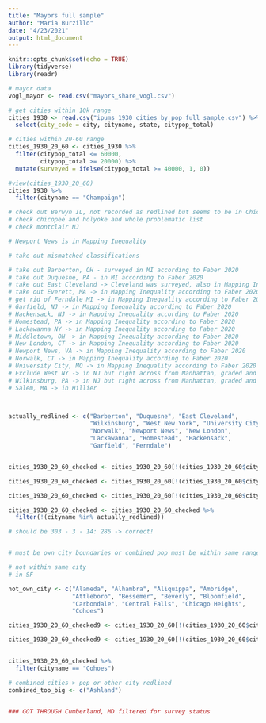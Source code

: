 ```yaml
---
title: "Mayors full sample"
author: "Maria Burzillo"
date: "4/23/2021"
output: html_document
---
```


```r
knitr::opts_chunk$set(echo = TRUE)
library(tidyverse)
library(readr)
```

```r
# mayor data
vogl_mayor <- read.csv("mayors_share_vogl.csv")

# get cities within 10k range
cities_1930 <- read.csv("ipums_1930_cities_by_pop_full_sample.csv") %>%
  select(city_code = city, cityname, state, citypop_total)

# cities within 20-60 range
cities_1930_20_60 <- cities_1930 %>%
  filter(citypop_total <= 60000,
         citypop_total >= 20000) %>%
  mutate(surveyed = ifelse(citypop_total >= 40000, 1, 0)) 

#view(cities_1930_20_60)
cities_1930 %>%
  filter(cityname == "Champaign")
```


```r

# check out Berwyn IL, not recorded as redlined but seems to be in Chicago
# check chicopee and holyoke and whole problematic list
# check montclair NJ

# Newport News is in Mapping Inequality
```


```r

# take out mismatched classifications 

# take out Barberton, OH - surveyed in MI according to Faber 2020
# take out Duquesne, PA - in MI according to Faber 2020
# take out East Cleveland -> Cleveland was surveyed, also in Mapping Inequality according to Faber 2020
# take out Everett, MA -> in Mapping Inequality according to Faber 2020
# get rid of Ferndale MI -> in Mapping Inequality according to Faber 2020
# Garfield, NJ -> in Mapping Inequality according to Faber 2020
# Hackensack, NJ -> in Mapping Inequality according to Faber 2020
# Homestead, PA -> in Mapping Inequality according to Faber 2020
# Lackawanna NY -> in Mapping Inequality according to Faber 2020
# Middletown, OH -> in Mapping Inequality according to Faber 2020
# New London, CT -> in Mapping Inequality according to Faber 2020
# Newport News, VA -> in Mapping Inequality according to Faber 2020
# Norwalk, CT -> in Mapping Inequality according to Faber 2020
# University City, MO -> in Mapping Inequality according to Faber 2020
# Exclude West NY -> in NJ but right across from Manhattan, graded and within Mapping Inequality, but not Hillier
# Wilkinsburg, PA -> in NJ but right across from Manhattan, graded and within Mapping Inequality, but not Hillier
# Salem, MA -> in Hillier



actually_redlined <- c("Barberton", "Duquesne", "East Cleveland", 
                       "Wilkinsburg", "West New York", "University City",
                       "Norwalk", "Newport News", "New London",
                       "Lackawanna", "Homestead", "Hackensack",
                       "Garfield", "Ferndale") 


cities_1930_20_60_checked <- cities_1930_20_60[!(cities_1930_20_60$cityname == "Salem" & cities_1930_20_60$state == "MA"),]

cities_1930_20_60_checked <- cities_1930_20_60[!(cities_1930_20_60$cityname == "Middletown" & cities_1930_20_60$state == "OH"),]

cities_1930_20_60_checked <- cities_1930_20_60[!(cities_1930_20_60$cityname == "Everett" & cities_1930_20_60$state == "MA"),]

cities_1930_20_60_checked <- cities_1930_20_60_checked %>%
  filter(!(cityname %in% actually_redlined))

# should be 303 - 3 - 14: 286 -> correct!


# must be own city boundaries or combined pop must be within same range

# not within same city
# in SF

not_own_city <- c("Alameda", "Alhambra", "Aliquippa", "Ambridge",
                  "Attleboro", "Bessemer", "Beverly", "Bloomfield",
                  "Carbondale", "Central Falls", "Chicago Heights",
                  "Cohoes")

cities_1930_20_60_checked9 <- cities_1930_20_60[!(cities_1930_20_60$cityname == "Belleville" & cities_1930_20_60$state == "IL"),]

cities_1930_20_60_checked9 <- cities_1930_20_60[!(cities_1930_20_60$cityname == "Belleville" & cities_1930_20_60$state == "NJ"),]


cities_1930_20_60_checked %>%
  filter(cityname == "Cohoes")

# combined cities > pop or other city redlined
combined_too_big <- c("Ashland")


### GOT THROUGH Cumberland, MD filtered for survey status

```

